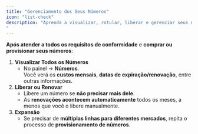 ```yaml
---
title: "Gerenciamento dos Seus Números"
icon: "list-check"
description: "Aprenda a visualizar, rotular, liberar e gerenciar seus números de telefone provisionados.
"
---
```


**Após atender a todos os requisitos de conformidade** e **comprar ou provisionar seus números**:

1. **Visualizar Todos os Números**
   - No painel → **Números**.\
     Você verá os **custos mensais**, **datas de expiração/renovação**, entre outras informações.
2. **Liberar ou Renovar**
   - Libere um número se **não precisar mais dele**.
   - As **renovações acontecem automaticamente** todos os meses, a menos que você o libere manualmente.
3. **Expansão**
   - Se precisar de **múltiplas linhas para diferentes mercados**, repita o processo de **provisionamento de números**.